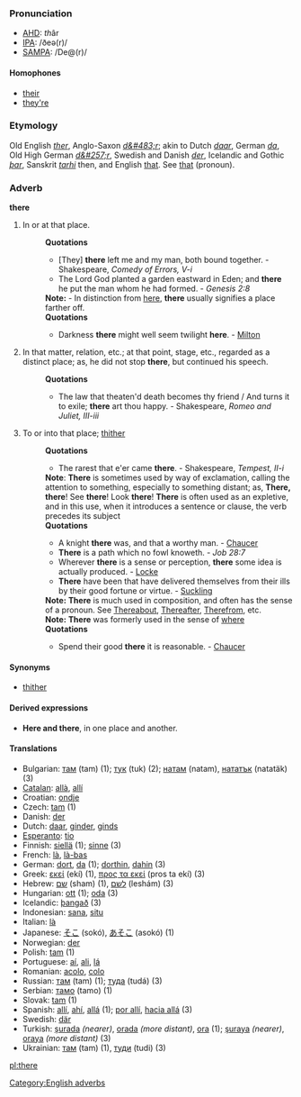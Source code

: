 ===Pronunciation===
*[[w:AHD|AHD]]: <i>th</i>âr
*[[w:IPA|IPA]]: /ðeə(r)/
*[[w:SAMPA|SAMPA]]: /De@(r)/

====Homophones====
*[[their]]
*[[they're]]

===Etymology===
Old English ''[[ther]]'', Anglo-Saxon ''[[d&#483;r]]''; akin to Dutch ''[[daar]]'', German ''[[da]]'', Old High German ''[[d&#257;r]]'', Swedish and Danish ''[[der]]'', Icelandic and Gothic ''[[þar]]'', Sanskrit ''[[tarhi]]'' then, and English [[that]]. See [[that]] (pronoun).

===Adverb===
'''there'''

#In or at that place. 
#:'''Quotations'''
#:*[They] '''there''' left me and my man, both bound together. - Shakespeare, ''Comedy of Errors, V-i''
#:*The Lord God planted a garden eastward in Eden; and '''there''' he put the man whom he had formed. - ''Genesis 2:8''
#:'''Note:''' - In distinction from [[here]], '''there''' usually signifies a place farther off. 
#:'''Quotations'''
#:*Darkness '''there''' might well seem twilight '''here'''. - [[Milton]]
#In that matter, relation, etc.; at that point, stage, etc., regarded as a distinct place; as, he did not stop '''there''', but continued his speech.
#:'''Quotations'''
#:*The law that theaten'd death becomes thy friend / And turns it to exile; '''there''' art thou happy. - Shakespeare, ''Romeo and Juliet, III-iii''
#To or into that place; [[thither]]
#:'''Quotations'''
#:*The rarest that e'er came '''there'''. - Shakespeare, ''Tempest, II-i''
#:'''Note''': '''There''' is sometimes used by way of exclamation, calling the attention to something, especially to something distant; as, '''There, there'''! See '''there'''! Look '''there'''! '''There''' is often used as an expletive, and in this use, when it introduces a sentence or clause, the verb precedes its subject
#:'''Quotations'''
#:*A knight '''there''' was, and that a worthy man. - [[Chaucer]]
#:*'''There''' is a path which no fowl knoweth. - ''Job 28:7''
#:*Wherever '''there''' is a sense or perception, '''there''' some idea is actually produced. - [[Locke]]
#:*'''There''' have been that have delivered themselves from their ills by their good fortune or virtue. - [[Suckling]]
#:'''Note:''' '''There''' is much used in composition, and often has the sense of a pronoun. See [[Thereabout]], [[Thereafter]], [[Therefrom]], etc.
#:'''Note:''' '''There''' was formerly used in the sense of [[where]]
#:'''Quotations'''
#:*Spend their good '''there''' it is reasonable. - [[Chaucer]]

====Synonyms====
*[[thither]]

====Derived expressions====
*'''Here and there''', in one place and another.

==== Translations ====
*Bulgarian: [[там]] (tam) (1); [[тук]] (tuk) (2); [[натам]] (natam), [[нататък]] (natatäk) (3)
*[[Catalan]]: [[allà]], [[allí]]
*Croatian: [[ondje]]
*Czech: [[tam]] (1)
*Danish: [[der]]
*Dutch: [[daar]], [[ginder]], [[ginds]]
*[[Esperanto]]: [[tio]]
*Finnish: [[siellä]] (1); [[sinne]] (3)
*French: [[là]], [[là-bas]]
*German: [[dort]], [[da]] (1); [[dorthin]], [[dahin]] (3)
*Greek: [[εκεί]] (ekí) (1), [[προς τα εκεί]] (pros ta ekí) (3)
*Hebrew: [[‎שם]]‎ (sham) (1), [[‎לשם]]‎ (leshám) (3)
*Hungarian: [[ott]] (1); [[oda]] (3)
*Icelandic: [[þangað]] (3)
*Indonesian: [[sana]], [[situ]]
*Italian: [[là]]
*Japanese: [[そこ]] (sokó), [[あそこ]] (asokó) (1)
*Norwegian: [[der]]
*Polish: [[tam]] (1)
*Portuguese: [[aí]], [[ali]], [[lá]]
*Romanian: [[acolo]], [[colo]]
*Russian: [[там]] (tam) (1); [[туда]] (tudá) (3)
*Serbian: [[тамо]] (tamo) (1)
*Slovak: [[tam]] (1)
*Spanish: [[allí]], [[ahí]], [[allá]] (1); [[por allí]], [[hacia allá]] (3)
*Swedish: [[där]]
*Turkish: [[şurada]] ''(nearer)'', [[orada]] ''(more distant)'', [[ora]] (1); [[şuraya]] ''(nearer)'', [[oraya]] ''(more distant)'' (3)
*Ukrainian: [[там]] (tam) (1), [[туди]] (tudi) (3)

[[Category:English adverbs]]
[[pl:there]]